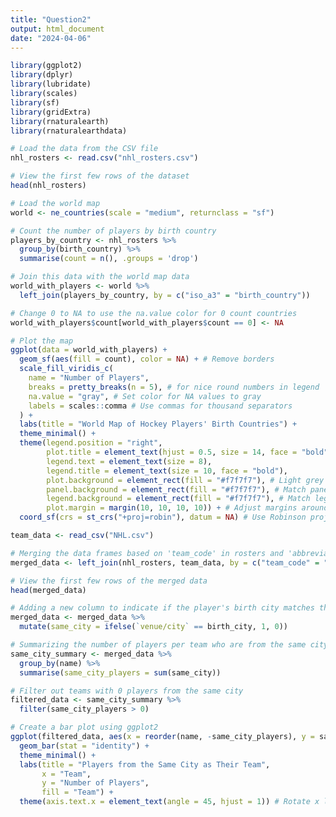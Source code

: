 ```yaml
---
title: "Question2"
output: html_document
date: "2024-04-06"
---
```

```r
library(ggplot2)
library(dplyr)
library(lubridate)
library(scales)
library(sf)
library(gridExtra)
library(rnaturalearth)
library(rnaturalearthdata)
```

```r
# Load the data from the CSV file
nhl_rosters <- read.csv("nhl_rosters.csv")

# View the first few rows of the dataset
head(nhl_rosters)
```

```r
# Load the world map
world <- ne_countries(scale = "medium", returnclass = "sf")

# Count the number of players by birth country
players_by_country <- nhl_rosters %>%
  group_by(birth_country) %>%
  summarise(count = n(), .groups = 'drop')

# Join this data with the world map data
world_with_players <- world %>%
  left_join(players_by_country, by = c("iso_a3" = "birth_country"))

# Change 0 to NA to use the na.value color for 0 count countries
world_with_players$count[world_with_players$count == 0] <- NA

# Plot the map
ggplot(data = world_with_players) +
  geom_sf(aes(fill = count), color = NA) + # Remove borders
  scale_fill_viridis_c(
    name = "Number of Players",
    breaks = pretty_breaks(n = 5), # for nice round numbers in legend
    na.value = "gray", # Set color for NA values to gray
    labels = scales::comma # Use commas for thousand separators
  ) +
  labs(title = "World Map of Hockey Players' Birth Countries") +
  theme_minimal() +
  theme(legend.position = "right",
        plot.title = element_text(hjust = 0.5, size = 14, face = "bold"),
        legend.text = element_text(size = 8),
        legend.title = element_text(size = 10, face = "bold"),
        plot.background = element_rect(fill = "#f7f7f7"), # Light grey plot background
        panel.background = element_rect(fill = "#f7f7f7"), # Match panel background to plot
        legend.background = element_rect(fill = "#f7f7f7"), # Match legend background
        plot.margin = margin(10, 10, 10, 10)) + # Adjust margins around the plot
  coord_sf(crs = st_crs("+proj=robin"), datum = NA) # Use Robinson projection
```

```r
team_data <- read_csv("NHL.csv")

# Merging the data frames based on 'team_code' in rosters and 'abbreviation' in nhl
merged_data <- left_join(nhl_rosters, team_data, by = c("team_code" = "abbreviation"))

# View the first few rows of the merged data
head(merged_data)

# Adding a new column to indicate if the player's birth city matches the team's city
merged_data <- merged_data %>%
  mutate(same_city = ifelse(`venue/city` == birth_city, 1, 0))

# Summarizing the number of players per team who are from the same city as their team
same_city_summary <- merged_data %>%
  group_by(name) %>%
  summarise(same_city_players = sum(same_city))

# Filter out teams with 0 players from the same city
filtered_data <- same_city_summary %>%
  filter(same_city_players > 0)

# Create a bar plot using ggplot2
ggplot(filtered_data, aes(x = reorder(name, -same_city_players), y = same_city_players, fill = name)) +
  geom_bar(stat = "identity") +
  theme_minimal() +
  labs(title = "Players from the Same City as Their Team",
       x = "Team",
       y = "Number of Players",
       fill = "Team") +
  theme(axis.text.x = element_text(angle = 45, hjust = 1)) # Rotate x labels for better readability
```

